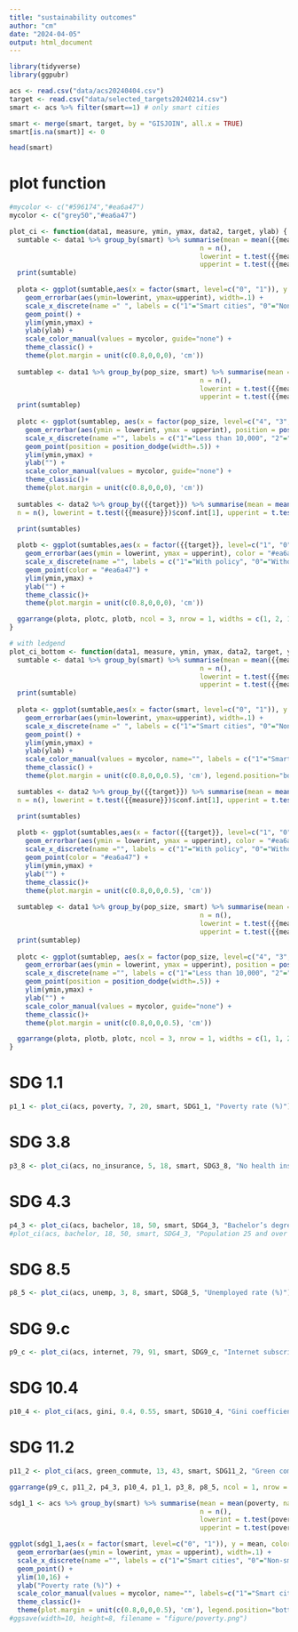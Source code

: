 ```yaml
---
title: "sustainability outcomes"
author: "cm"
date: "2024-04-05"
output: html_document
---
```


```r
library(tidyverse)
library(ggpubr)
```
```r
acs <- read.csv("data/acs20240404.csv")
target <- read.csv("data/selected_targets20240214.csv")
smart <- acs %>% filter(smart==1) # only smart cities
```

```r
smart <- merge(smart, target, by = "GISJOIN", all.x = TRUE)
smart[is.na(smart)] <- 0
```
```r
head(smart)
```
# plot function

```r
#mycolor <- c("#596174","#ea6a47")
mycolor <- c("grey50","#ea6a47")
```

```r
plot_ci <- function(data1, measure, ymin, ymax, data2, target, ylab) {
  sumtable <- data1 %>% group_by(smart) %>% summarise(mean = mean({{measure}}, na.rm=T), 
                                                n = n(),
                                                lowerint = t.test({{measure}})$conf.int[1], 
                                                upperint = t.test({{measure}})$conf.int[2],.groups = "drop")
  print(sumtable)
  
  plota <- ggplot(sumtable,aes(x = factor(smart, level=c("0", "1")), y = mean, color = as.factor(smart))) + 
    geom_errorbar(aes(ymin=lowerint, ymax=upperint), width=.1) + 
    scale_x_discrete(name =" ", labels = c("1"="Smart cities", "0"="Non-smart cities")) +
    geom_point() +
    ylim(ymin,ymax) +
    ylab(ylab) +
    scale_color_manual(values = mycolor, guide="none") +
    theme_classic() +
    theme(plot.margin = unit(c(0.8,0,0,0), 'cm'))
  
  sumtablep <- data1 %>% group_by(pop_size, smart) %>% summarise(mean = mean({{measure}}, na.rm=T), 
                                                n = n(),
                                                lowerint = t.test({{measure}})$conf.int[1], 
                                                upperint = t.test({{measure}})$conf.int[2], .groups = "drop")
  print(sumtablep)
  
  plotc <- ggplot(sumtablep, aes(x = factor(pop_size, level=c("4", "3", "2", "1")), y = mean, color = as.factor(smart))) + 
    geom_errorbar(aes(ymin = lowerint, ymax = upperint), position = position_dodge(width=.5), width=.1) + 
    scale_x_discrete(name ="", labels = c("1"="Less than 10,000", "2"="10,000 to 99,999", "3"="100,000 to 999,999", "4"="Pop. 1 million +")) +
    geom_point(position = position_dodge(width=.5)) +
    ylim(ymin,ymax) +
    ylab("") +
    scale_color_manual(values = mycolor, guide="none") +
    theme_classic()+
    theme(plot.margin = unit(c(0.8,0,0,0), 'cm'))
  
  sumtables <- data2 %>% group_by({{target}}) %>% summarise(mean = mean({{measure}}, na.rm=T),
  n = n(), lowerint = t.test({{measure}})$conf.int[1], upperint = t.test({{measure}})$conf.int[2], .groups = "drop")

  print(sumtables)
  
  plotb <- ggplot(sumtables,aes(x = factor({{target}}, level=c("1", "0")), y = mean)) + 
    geom_errorbar(aes(ymin = lowerint, ymax = upperint), color = "#ea6a47", width=.1) + 
    scale_x_discrete(name ="", labels = c("1"="With policy", "0"="Without policy")) +
    geom_point(color = "#ea6a47") +
    ylim(ymin,ymax) +
    ylab("") +
    theme_classic()+
    theme(plot.margin = unit(c(0.8,0,0,0), 'cm'))

  ggarrange(plota, plotc, plotb, ncol = 3, nrow = 1, widths = c(1, 2, 1) )
}
```

```r
# with ledgend
plot_ci_bottom <- function(data1, measure, ymin, ymax, data2, target, ylab) {
  sumtable <- data1 %>% group_by(smart) %>% summarise(mean = mean({{measure}}, na.rm=T), 
                                                n = n(),
                                                lowerint = t.test({{measure}})$conf.int[1], 
                                                upperint = t.test({{measure}})$conf.int[2],.groups = "drop")
  print(sumtable)
  
  plota <- ggplot(sumtable,aes(x = factor(smart, level=c("0", "1")), y = mean, color = as.factor(smart))) + 
    geom_errorbar(aes(ymin=lowerint, ymax=upperint), width=.1) + 
    scale_x_discrete(name =" ", labels = c("1"="Smart cities", "0"="Non-smart cities")) +
    geom_point() +
    ylim(ymin,ymax) +
    ylab(ylab) +
    scale_color_manual(values = mycolor, name="", labels = c("1"="Smart cities", "0"="Non-smart cities")) +
    theme_classic() +
    theme(plot.margin = unit(c(0.8,0,0,0.5), 'cm'), legend.position="bottom")

  sumtables <- data2 %>% group_by({{target}}) %>% summarise(mean = mean({{measure}}, na.rm=T),
  n = n(), lowerint = t.test({{measure}})$conf.int[1], upperint = t.test({{measure}})$conf.int[2], .groups = "drop")

  print(sumtables)
  
  plotb <- ggplot(sumtables,aes(x = factor({{target}}, level=c("1", "0")), y = mean)) + 
    geom_errorbar(aes(ymin = lowerint, ymax = upperint), color = "#ea6a47", width=.1) + 
    scale_x_discrete(name ="", labels = c("1"="With policy", "0"="Without policy")) +
    geom_point(color = "#ea6a47") +
    ylim(ymin,ymax) +
    ylab("") +
    theme_classic()+
    theme(plot.margin = unit(c(0.8,0,0,0.5), 'cm'))
  
  sumtablep <- data1 %>% group_by(pop_size, smart) %>% summarise(mean = mean({{measure}}, na.rm=T), 
                                                n = n(),
                                                lowerint = t.test({{measure}})$conf.int[1], 
                                                upperint = t.test({{measure}})$conf.int[2], .groups = "drop")
  print(sumtablep)
  
  plotc <- ggplot(sumtablep, aes(x = factor(pop_size, level=c("4", "3", "2", "1")), y = mean, color = as.factor(smart))) + 
    geom_errorbar(aes(ymin = lowerint, ymax = upperint), position = position_dodge(width=.5), width=.1) + 
    scale_x_discrete(name ="", labels = c("1"="Less than 10,000", "2"="10,000 to 99,999", "3"="100,000 to 999,999", "4"="Pop. 1 million +")) +
    geom_point(position = position_dodge(width=.5)) +
    ylim(ymin,ymax) +
    ylab("") +
    scale_color_manual(values = mycolor, guide="none") +
    theme_classic()+
    theme(plot.margin = unit(c(0.8,0,0,0.5), 'cm'))

  ggarrange(plota, plotb, plotc, ncol = 3, nrow = 1, widths = c(1, 1, 2) )
}
```

# SDG 1.1
```r
p1_1 <- plot_ci(acs, poverty, 7, 20, smart, SDG1_1, "Poverty rate (%)")
```


<!-- ```{r} -->
<!-- sdg1_1 <- acs %>% group_by(smart) %>% summarise(mean = mean(poverty, na.rm=T), -->
<!--                                                 n = n(), -->
<!--                                                 lowerint = t.test(poverty)$conf.int[1], -->
<!--                                                 upperint = t.test(poverty)$conf.int[2]) -->
<!-- ``` -->
<!-- ```{r} -->
<!-- sdg1_1 -->
<!-- ``` -->

<!-- ```{r} -->
<!-- # # manual calculation just to double check -->
<!-- # n <- length(smart$poverty) -->
<!-- # xbar <- mean(smart$poverty, na.rm=T) -->
<!-- # s <- sd(smart$poverty, na.rm = T) -->
<!-- # margin <- qt(0.975,df=n-1)*s/sqrt(n) #margin of error, 95% confidence interval -->
<!-- # lowerinterval <- xbar - margin -->
<!-- # upperinterval <- xbar + margin -->
<!-- # print(lowerinterval) -->
<!-- # print(upperinterval) -->
<!-- ``` -->


<!-- ```{r} -->
<!-- ggplot(sdg1_1,aes(x = as.factor(smart), y = mean, color = as.factor(smart))) + -->
<!--   geom_errorbar(aes(ymin = lowerint, ymax = upperint), width=.02) + -->
<!--   scale_x_discrete(name =" ", labels = c("1"="Smart cities", "0"="Non-smart cities")) + -->
<!--   geom_point() + -->
<!--   ylim(10,16) + -->
<!--   ylab("Poverty rate (%)") + -->
<!--   scale_color_manual(values = mycolor, name=" ", labels=c("1"="Smart cities", "0"="Non-smart cities")) + -->
<!--   theme_classic() -->
<!-- ``` -->
<!-- ```{r} -->
<!-- a <- ggplot(sdg1_1,aes(x = factor(smart, level=c("0", "1")), y = mean, color = as.factor(smart))) + -->
<!--   geom_errorbar(aes(ymin = lowerint, ymax = upperint), width=.1) + -->
<!--   scale_x_discrete(name =" ", labels = c("1"="Smart cities", "0"="Non-smart cities")) + -->
<!--   geom_point() + -->
<!--   ylim(9,18) + -->
<!--   ylab("Poverty rate (%)") + -->
<!--   scale_color_manual(values = mycolor, guide="none") + -->
<!--   theme_classic() + -->
<!--   theme(plot.margin = unit(c(0,0.1,0,0), 'lines')) -->
<!-- a -->
<!-- ``` -->

<!-- ```{r} -->
<!-- sdg1_1s <- smart %>% group_by(SDG1_1) %>% summarise(mean = mean(poverty, na.rm=T), -->
<!--                                                 n = n(), -->
<!--                                                 lowerint = t.test(poverty)$conf.int[1], -->
<!--                                                 upperint = t.test(poverty)$conf.int[2]) -->
<!-- b <- ggplot(sdg1_1s,aes(x = factor(SDG1_1, level=c("1", "0")), y = mean)) + -->
<!--   geom_errorbar(aes(ymin = lowerint, ymax = upperint), color = "#ea6a47", width=.1) + -->
<!--   scale_x_discrete(name =" ", labels = c("1"="With policy", "0"="Without policy")) + -->
<!--   geom_point(color = "#ea6a47") + -->
<!--   ylim(9,18) + -->
<!--   ylab("") + -->
<!--   theme_classic()+ -->
<!--   theme(plot.margin = unit(c(0,0.1,0,0), 'lines')) -->
<!-- b -->
<!-- ``` -->
<!-- ```{r} -->
<!-- sdg1_1p <- acs %>% group_by(pop_size, smart) %>% summarise(mean = mean(poverty, na.rm=T), -->
<!--                                                 n = n(), -->
<!--                                                 lowerint = t.test(poverty)$conf.int[1], -->
<!--                                                 upperint = t.test(poverty)$conf.int[2]) -->
<!-- c <- ggplot(sdg1_1p, aes(x = factor(pop_size, level=c("4", "3", "2", "1")), y = mean, color = as.factor(smart))) + -->
<!--   geom_errorbar(aes(ymin = lowerint, ymax = upperint), position = position_dodge(width=.5), width=.1) + -->
<!--   scale_x_discrete(name ="Population", labels = c("1"="less than 10,000", "2"="10,000 to 99,999", "3"="100,000 to 999,999", "4"="1 million or more")) + -->
<!--   geom_point(position = position_dodge(width=.5)) + -->
<!--   ylab("") + -->
<!--   scale_color_manual(values = mycolor, guide="none") + -->
<!--   theme_classic()+ -->
<!--   theme(plot.margin = unit(c(0,0.1,0,0), 'lines')) -->
<!-- c -->
<!-- ``` -->

<!-- ```{r} -->
<!-- ggarrange(a, b, c, ncol = 3, nrow = 1, widths = c(1, 1, 2) ) -->
<!-- ``` -->

# SDG 3.8
```r
p3_8 <- plot_ci(acs, no_insurance, 5, 18, smart, SDG3_8, "No health insurance (%)")
```
# SDG 4.3
```r
p4_3 <- plot_ci(acs, bachelor, 18, 50, smart, SDG4_3, "Bachelor’s degree+ (%)")
#plot_ci(acs, bachelor, 18, 50, smart, SDG4_3, "Population 25 and over with a bachelor’s degree or higher (%)")
```

# SDG 8.5
```r
p8_5 <- plot_ci(acs, unemp, 3, 8, smart, SDG8_5, "Unemployed rate (%)")
```

# SDG 9.c
```r
p9_c <- plot_ci(acs, internet, 79, 91, smart, SDG9_c, "Internet subscription (%)")
```

# SDG 10.4
```r
p10_4 <- plot_ci(acs, gini, 0.4, 0.55, smart, SDG10_4, "Gini coefficient")
```
# SDG 11.2
```r
p11_2 <- plot_ci(acs, green_commute, 13, 43, smart, SDG11_2, "Green commuting (%)")
```
```r
ggarrange(p9_c, p11_2, p4_3, p10_4, p1_1, p3_8, p8_5, ncol = 1, nrow = 7, labels = "auto", label.x = 0.97) %>% ggsave(width=10, height=13, filename = "figure/sdg_outcome.png")
```

```r
sdg1_1 <- acs %>% group_by(smart) %>% summarise(mean = mean(poverty, na.rm=T),
                                                n = n(),
                                                lowerint = t.test(poverty)$conf.int[1],
                                                upperint = t.test(poverty)$conf.int[2])
```

```r
ggplot(sdg1_1,aes(x = factor(smart, level=c("0", "1")), y = mean, color = as.factor(smart))) +
  geom_errorbar(aes(ymin = lowerint, ymax = upperint), width=.1) +
  scale_x_discrete(name ="", labels = c("1"="Smart cities", "0"="Non-smart cities")) +
  geom_point() +
  ylim(10,16) +
  ylab("Poverty rate (%)") +
  scale_color_manual(values = mycolor, name="", labels=c("1"="Smart cities", "0"="Non-smart cities")) +
  theme_classic()+
  theme(plot.margin = unit(c(0.8,0,0,0.5), 'cm'), legend.position="bottom")
#ggsave(width=10, height=8, filename = "figure/poverty.png")
```

